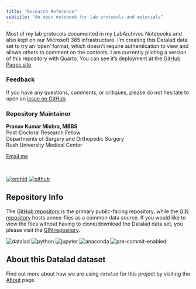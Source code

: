 ```yaml
---
title: "Research Reference"
subtitle: "An open notebook for lab protocols and materials"
---
```


Most of my lab protocols documented in my LabArchives Notebooks and also kept on our Microsoft 365 infrastructure. I'm creating this Datalad data set to try an 'open' format, which doesn't require authentication to view and allows others to comment on the contents. I am currently piloting a version of this repository with Quarto. You can see it's deployment at the [GitHub Pages site](https://pranavmishra90.github.io/research-reference/).

### Feedback

If you have any questions, comments, or critiques, please do not hesitate to open an [issue on GitHub](https://github.com/pranavmishra90/research-reference/issues).

### Repository Maintainer

<strong>Pranav Kumar Mishra, MBBS</strong><br> Post-Doctoral Research Fellow<br> Departments of Surgery and Orthopedic Surgery<br> Rush University Medical Center

<a href="mailto:pranav_k_mishra@rush.edu">Email me</a> <br>

<br>

<a href="https://orcid.org/my-orcid?orcid=0000-0001-5219-6269"><img src="https://img.shields.io/endpoint?url=https%3A%2F%2Fraw.githubusercontent.com%2Fpranavmishra90%2Fbadges%2Fmain%2FPranav/orchid.json&amp;color=3e4c75" alt="orchid"/></a> <a href="https://github.com/pranavmishra90"><img src="https://img.shields.io/endpoint?url=https%3A%2F%2Fraw.githubusercontent.com%2Fpranavmishra90%2Fbadges%2Fmain%2FPranav/github.json&amp;color=3e4c75" alt="github"/></a>

## Repository Info

The [GitHub repository](https://github.com/pranavmishra90/research-reference) is the primary public-facing repository, while the [GIN repository](https://gin.g-node.org/pranavmishra90/research-reference) hosts annex-files as a common data source. If you would like to view the files without having to clone/download the Datalad data set, you please visit the [GIN repository](https://gin.g-node.org/pranavmishra90/research-reference).

<img src="https://img.shields.io/endpoint?url=https%3A%2F%2Fraw.githubusercontent.com%2Fpranavmishra90%2Fbadges%2Fmain%2FRush/BFGI/datalad.json&amp;color=3e4c75" alt="datalad"/> <img src="https://img.shields.io/endpoint?url=https%3A%2F%2Fraw.githubusercontent.com%2Fpranavmishra90%2Fbadges%2Fmain%2FRush/BFGI/python.json&amp;color=3e4c75" alt="python"/> <img src="https://img.shields.io/endpoint?url=https%3A%2F%2Fraw.githubusercontent.com%2Fpranavmishra90%2Fbadges%2Fmain%2Fone-sided-badge/jupyter.json&amp;color=3e4c75" alt="jupyter"/> <img src="https://img.shields.io/endpoint?url=https%3A%2F%2Fraw.githubusercontent.com%2Fpranavmishra90%2Fbadges%2Fmain%2Fone-sided-badge/anaconda.json&amp;color=3e4c75" alt="anaconda"/> <img src="https://img.shields.io/endpoint?url=https%3A%2F%2Fraw.githubusercontent.com%2Fpranavmishra90%2Fbadges%2Fmain%2Ftwo-side-status-badge/pre-commit-enabled.json&amp;color=3e4c75" alt="pre-commit-enabled"/>

## About this Datalad dataset

Find out more about how we are using `datalad` for this project by visiting the [About](./about.qmd) page.